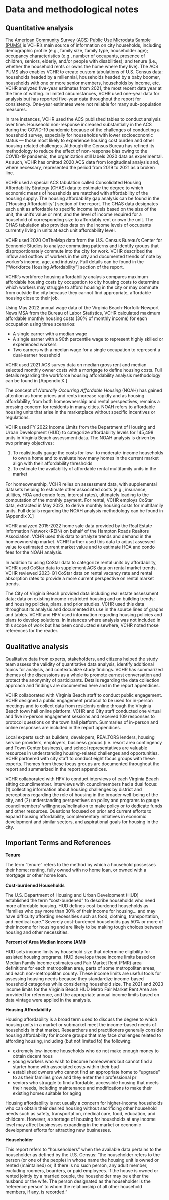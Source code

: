 # Data and methodological notes

## Quantitative analysis

The [American Community Survey (ACS) Public Use Microdata Sample (PUMS)](https://www.census.gov/programs-surveys/acs/microdata/access.html) is VCHR's main source of information on city households, including demographic profile (e.g., family size, family type, householder age); occupancy characteristics (e.g., number of occupants, presence of children, seniors, elderly, and/or people with disabilities); and tenure (i.e., whether the household rents or owns the home where they live). The ACS PUMS also enables VCHR to create custom tabulations of U.S. Census data: households headed by a millennial, households headed by a baby boomer, households with one or more senior members, households by income, etc. VCHR analyzed five-year estimates from 2021, the most recent data year at the time of writing. In limited circumstances, VCHR used one-year data for analysis but has reported five-year data throughout the report for consistency. One-year estimates were not reliable for many sub-population measures.

In rare instances, VCHR used the ACS published tables to conduct analysis over time. Household non-response increased substantially in the ACS during the COVID-19 pandemic because of the challenges of conducting a household survey, especially for households with lower socioeconomic status --- those most likely to experience housing cost burden and other housing-related challenges. Although the Census Bureau has refined its methodology to reduce the effect of non-response bias owing to the COVID-19 pandemic, the organization still labels 2020 data as experimental. As such, VCHR has omitted 2020 ACS data from longitudinal analysis and, where necessary, represented the period from 2019 to 2021 as a broken line.

VCHR used a special ACS tabulation called Consolidated Housing Affordability Strategy (CHAS) data to estimate the degree to which economic means of households are matched with affordability of the housing supply. The housing affordability gap analysis can be found in the \["Housing Affordability"\] section of the report. The CHAS data designates each unit as affordable to specific income levels based on the size of the unit, the unit's value or rent, and the level of income required for a household of corresponding size to affordably rent or own the unit. The CHAS tabulation also provides data on the income levels of occupants currently living in units at each unit affordability level.

VCHR used 2020 OnTheMap data from the U.S. Census Bureau's Center for Economic Studies to analyze commuting patterns and identify groups that disproportionately commute into the city for work. VCHR described the inflow and outflow of workers in the city and documented trends of note by worker's income, age, and industry. Full details can be found in the \["Workforce Housing Affordability"\] section of the report.

VCHR's workforce housing affordability analysis compares maximum affordable housing costs by occupation to city housing costs to determine which workers may struggle to afford housing in the city or may commute from outside the city because they cannot find appropriate, affordable housing close to their job.

Using May 2022 annual wage data of the Virginia Beach-Norfolk-Newport News MSA from the Bureau of Labor Statistics, VCHR calculated maximum affordable monthly housing costs (30% of monthly income) for each occupation using three scenarios:

-   A single earner with a median wage
-   A single earner with a 90th percentile wage to represent highly skilled or experienced workers
-   Two earners with a median wage for a single occupation to represent a dual-earner household

VCHR used 2021 ACS survey data on median gross rent and median selected monthly owner costs with a mortgage to define housing costs. Full details regarding the workforce housing affordability analysis methodology can be found in \[Appendix X.\]

The concept of *Naturally Occurring Affordable Housing* (NOAH) has gained attention as home prices and rents increase rapidly and as housing affordability, from both homeownership and rental perspectives, remains a pressing concern for residents in many cities. NOAH refers to affordable housing units that arise in the marketplace without specific incentives or regulations.

VCHR used FY 2022 Income Limits from the Department of Housing and Urban Development (HUD) to categorize affordability levels for 145,498 units in Virginia Beach assessment data. The NOAH analysis is driven by two primary objectives:

1.  To realistically gauge the costs for low- to moderate-income households to own a home and to evaluate how many homes in the current market align with their affordability thresholds
2.  To estimate the availability of affordable rental multifamily units in the market

For homeownership, VCHR relies on assessment data, with supplemental datasets helping to estimate other associated costs (e.g., insurance, utilities, HOA and condo fees, interest rates), ultimately leading to the computation of the monthly payment. For rental, VCHR employs CoStar data, extracted in May 2023, to derive monthly housing costs for multifamily units. Full details regarding the NOAH analysis methodology can be found in \[Appendix X.\]

VCHR analyzed 2015-2022 home sale data provided by the Real Estate Information Network (REIN) on behalf of the Hampton Roads Realtors Association. VCHR used this data to analyze trends and demand in the homeownership market. VCHR further used this data to adjust assessed value to estimated current market value and to estimate HOA and condo fees for the NOAH analysis.

In addition to using CoStar data to categorize rental units by affordability, VCHR used CoStar data to supplement ACS data on rental market trends. VCHR reviewed 2023-Q1 CoStar data on rental vacancy rate and rental absorption rates to provide a more current perspective on rental market trends.

The City of Virginia Beach provided data including real estate assessment data; data on existing income-restricted housing and on building trends; and housing policies, plans, and prior studies. VCHR used this data throughout its analysis and documented its use in the source lines of graphs and tables. VCHR and HFV used information regarding housing policies and plans to develop solutions. In instances where analysis was not included in this scope of work but has been conducted elsewhere, VCHR noted those references for the reader.

## Qualitative analysis

Qualitative data from experts, stakeholders, and citizens helped the study team assess the validity of quantitative data analysis, identify additional topics for analysis, and contextualize study findings. VCHR has summarized themes of the discussions as a whole to promote earnest conversation and protect the anonymity of participants. Details regarding the data collection approach and findings are documented here and in the report appendices.

VCHR collaborated with Virginia Beach staff to conduct public engagement. VCHR designed a public engagement protocol to be used for in-person meetings and to collect data from residents online through the Virginia Beach town hall online platform. VCHR and City staff conducted one virtual and five in-person engagement sessions and received 109 responses to protocol questions on the town hall platform. Summaries of in-person and online responses are included in the report appendices. 

Local experts such as builders, developers, REALTORS lenders, housing service providers, employers, business groups (i.e. resort area contingency and Town Center business), and school representatives are valuable resources in understanding housing-related challenges and opportunities. VCHR partnered with city staff to conduct eight focus groups with these experts. Themes from these focus groups are documented throughout the report and summarized in the report appendices.

VCHR collaborated with HFV to conduct interviews of each Virginia Beach sitting councilmember. Interviews with councilmembers had a dual focus: (1) collecting information about housing challenges by district and perceptions regarding the role of housing in the broader well-being of the city, and (2) understanding perspectives on policy and programs to gauge councilmembers' willingness/inclination to make policy or to dedicate funds and other resources. Questions focused on prior and current efforts to expand housing affordability, complementary initiatives in economic development and similar sectors, and aspirational goals for housing in the city.

## Important Terms and References

**Tenure**

The term "tenure" refers to the method by which a household possesses their home: renting, fully owned with no home loan, or owned with a mortgage or other home loan.

**Cost-burdened Households**

The U.S. Department of Housing and Urban Development (HUD) established the term "cost-burdened" to describe households who need more affordable housing. HUD defines cost-burdened households as "families who pay more than 30% of their income for housing\... and may have difficulty affording necessities such as food, clothing, transportation, and medical care." Severely cost-burdened households pay 50% or more of their income for housing and are likely to be making tough choices between housing and other necessities.

**Percent of Area Median Income (AMI)**

HUD sets income limits by household size that determine eligibility for assisted housing programs. HUD develops these income limits based on Median Family Income estimates and Fair Market Rent (FMR) area definitions for each metropolitan area, parts of some metropolitan areas, and each non-metropolitan county. These income limits are useful tools for assessing housing needs because they standardize income-based household categories while considering household size. The 2021 and 2023 income limits for the Virginia Beach HUD Metro Fair Market Rent Area are provided for reference, and the appropriate annual income limits based on data vintage were applied in the analysis.

**Housing Affordability**

Housing affordability is a broad term used to discuss the degree to which housing units in a market or submarket meet the income-based needs of households in that market. Researchers and practitioners generally consider housing affordability for income groups that may face challenges related to affording housing, including (but not limited to) the following:

-   extremely low-income households who do not make enough money to obtain decent hous
-   young workers who wish to become homeowners but cannot find a starter home with associated costs within their bud
-   established owners who cannot find an appropriate home to "upgrade" to as their families grow and they enter their professional pr
-   seniors who struggle to find affordable, accessible housing that meets their needs, including maintenance and modifications to make their existing homes suitable for aging

Housing affordability is not usually a concern for higher-income households who can obtain their desired housing without sacrificing other household needs such as safety, transportation, medical care, food, education, and childcare. However, a shortage of housing for households at any income level may affect businesses expanding in the market or economic development efforts for attracting new businesses.

**Householder**

This report refers to "householders" when the available data pertains to the householder as defined by the U.S. Census: "the householder refers to the person (or one of the people) in whose name the housing unit is owned or rented (maintained) or, if there is no such person, any adult member, excluding roomers, boarders, or paid employees. If the house is owned or rented jointly by a married couple, the householder may be either the husband or the wife. The person designated as the householder is the 'reference person' to whom the relationship of all other household members, if any, is recorded."

<!-- {{< pagebreak >}} -->
